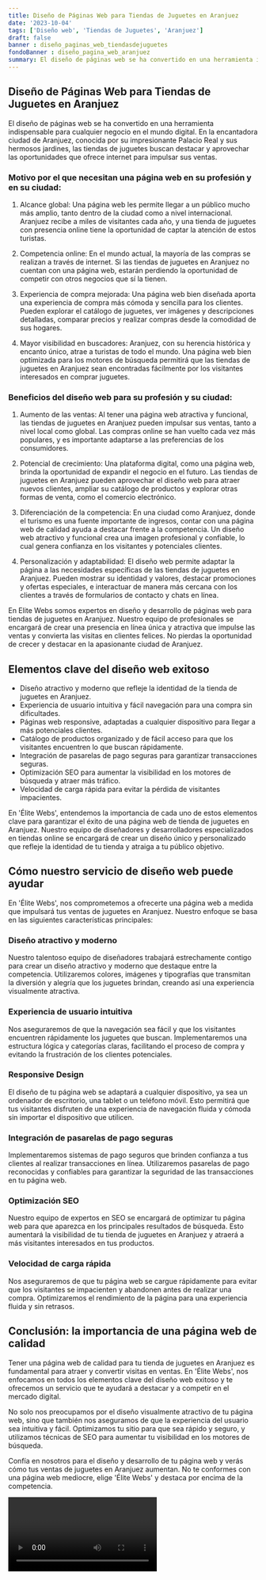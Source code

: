 ```yaml
---
title: Diseño de Páginas Web para Tiendas de Juguetes en Aranjuez
date: '2023-10-04'
tags: ['Diseño web', 'Tiendas de Juguetes', 'Aranjuez']
draft: false
banner : diseño_paginas_web_tiendasdejuguetes
fondoBanner : diseño_pagina_web_aranjuez
summary: El diseño de páginas web se ha convertido en una herramienta indispensable para cualquier negocio en el mundo digital. En la encantadora ciudad de Aranjuez, conocida por su impresionante Palacio Real y sus hermosos jardines, las tiendas de juguetes buscan destacar y aprovechar las oportunidades que ofrece internet para impulsar sus ventas.
---
```


## Diseño de Páginas Web para Tiendas de Juguetes en Aranjuez

El diseño de páginas web se ha convertido en una herramienta indispensable para cualquier negocio en el mundo digital. En la encantadora ciudad de Aranjuez, conocida por su impresionante Palacio Real y sus hermosos jardines, las tiendas de juguetes buscan destacar y aprovechar las oportunidades que ofrece internet para impulsar sus ventas.

### Motivo por el que necesitan una página web en su profesión y en su ciudad:

1. Alcance global: Una página web les permite llegar a un público mucho más amplio, tanto dentro de la ciudad como a nivel internacional. Aranjuez recibe a miles de visitantes cada año, y una tienda de juguetes con presencia online tiene la oportunidad de captar la atención de estos turistas.

2. Competencia online: En el mundo actual, la mayoría de las compras se realizan a través de internet. Si las tiendas de juguetes en Aranjuez no cuentan con una página web, estarán perdiendo la oportunidad de competir con otros negocios que sí la tienen.

3. Experiencia de compra mejorada: Una página web bien diseñada aporta una experiencia de compra más cómoda y sencilla para los clientes. Pueden explorar el catálogo de juguetes, ver imágenes y descripciones detalladas, comparar precios y realizar compras desde la comodidad de sus hogares.

4. Mayor visibilidad en buscadores: Aranjuez, con su herencia histórica y encanto único, atrae a turistas de todo el mundo. Una página web bien optimizada para los motores de búsqueda permitirá que las tiendas de juguetes en Aranjuez sean encontradas fácilmente por los visitantes interesados en comprar juguetes.

### Beneficios del diseño web para su profesión y su ciudad:

1. Aumento de las ventas: Al tener una página web atractiva y funcional, las tiendas de juguetes en Aranjuez pueden impulsar sus ventas, tanto a nivel local como global. Las compras online se han vuelto cada vez más populares, y es importante adaptarse a las preferencias de los consumidores.

2. Potencial de crecimiento: Una plataforma digital, como una página web, brinda la oportunidad de expandir el negocio en el futuro. Las tiendas de juguetes en Aranjuez pueden aprovechar el diseño web para atraer nuevos clientes, ampliar su catálogo de productos y explorar otras formas de venta, como el comercio electrónico.

3. Diferenciación de la competencia: En una ciudad como Aranjuez, donde el turismo es una fuente importante de ingresos, contar con una página web de calidad ayuda a destacar frente a la competencia. Un diseño web atractivo y funcional crea una imagen profesional y confiable, lo cual genera confianza en los visitantes y potenciales clientes.

4. Personalización y adaptabilidad: El diseño web permite adaptar la página a las necesidades específicas de las tiendas de juguetes en Aranjuez. Pueden mostrar su identidad y valores, destacar promociones y ofertas especiales, e interactuar de manera más cercana con los clientes a través de formularios de contacto y chats en línea.

En Elite Webs somos expertos en diseño y desarrollo de páginas web para tiendas de juguetes en Aranjuez. Nuestro equipo de profesionales se encargará de crear una presencia en línea única y atractiva que impulse las ventas y convierta las visitas en clientes felices. No pierdas la oportunidad de crecer y destacar en la apasionante ciudad de Aranjuez.

<GifSeo />

<Cta />

## Elementos clave del diseño web exitoso

- Diseño atractivo y moderno que refleje la identidad de la tienda de juguetes en Aranjuez.
- Experiencia de usuario intuitiva y fácil navegación para una compra sin dificultades.
- Páginas web responsive, adaptadas a cualquier dispositivo para llegar a más potenciales clientes.
- Catálogo de productos organizado y de fácil acceso para que los visitantes encuentren lo que buscan rápidamente.
- Integración de pasarelas de pago seguras para garantizar transacciones seguras.
- Optimización SEO para aumentar la visibilidad en los motores de búsqueda y atraer más tráfico.
- Velocidad de carga rápida para evitar la pérdida de visitantes impacientes.

En 'Élite Webs', entendemos la importancia de cada uno de estos elementos clave para garantizar el éxito de una página web de tienda de juguetes en Aranjuez. Nuestro equipo de diseñadores y desarrolladores especializados en tiendas online se encargará de crear un diseño único y personalizado que refleje la identidad de tu tienda y atraiga a tu público objetivo.

## Cómo nuestro servicio de diseño web puede ayudar

En 'Élite Webs', nos comprometemos a ofrecerte una página web a medida que impulsará tus ventas de juguetes en Aranjuez. Nuestro enfoque se basa en las siguientes características principales:

### Diseño atractivo y moderno
Nuestro talentoso equipo de diseñadores trabajará estrechamente contigo para crear un diseño atractivo y moderno que destaque entre la competencia. Utilizaremos colores, imágenes y tipografías que transmitan la diversión y alegría que los juguetes brindan, creando así una experiencia visualmente atractiva.

### Experiencia de usuario intuitiva
Nos aseguraremos de que la navegación sea fácil y que los visitantes encuentren rápidamente los juguetes que buscan. Implementaremos una estructura lógica y categorías claras, facilitando el proceso de compra y evitando la frustración de los clientes potenciales.

### Responsive Design
El diseño de tu página web se adaptará a cualquier dispositivo, ya sea un ordenador de escritorio, una tablet o un teléfono móvil. Esto permitirá que tus visitantes disfruten de una experiencia de navegación fluida y cómoda sin importar el dispositivo que utilicen.

### Integración de pasarelas de pago seguras
Implementaremos sistemas de pago seguros que brinden confianza a tus clientes al realizar transacciones en línea. Utilizaremos pasarelas de pago reconocidas y confiables para garantizar la seguridad de las transacciones en tu página web.

### Optimización SEO
Nuestro equipo de expertos en SEO se encargará de optimizar tu página web para que aparezca en los principales resultados de búsqueda. Esto aumentará la visibilidad de tu tienda de juguetes en Aranjuez y atraerá a más visitantes interesados en tus productos.

### Velocidad de carga rápida
Nos aseguraremos de que tu página web se cargue rápidamente para evitar que los visitantes se impacienten y abandonen antes de realizar una compra. Optimizaremos el rendimiento de la página para una experiencia fluida y sin retrasos.

## Conclusión: la importancia de una página web de calidad

Tener una página web de calidad para tu tienda de juguetes en Aranjuez es fundamental para atraer y convertir visitas en ventas. En 'Élite Webs', nos enfocamos en todos los elementos clave del diseño web exitoso y te ofrecemos un servicio que te ayudará a destacar y a competir en el mercado digital.

No solo nos preocupamos por el diseño visualmente atractivo de tu página web, sino que también nos aseguramos de que la experiencia del usuario sea intuitiva y fácil. Optimizamos tu sitio para que sea rápido y seguro, y utilizamos técnicas de SEO para aumentar tu visibilidad en los motores de búsqueda.

Confía en nosotros para el diseño y desarrollo de tu página web y verás cómo tus ventas de juguetes en Aranjuez aumentan. No te conformes con una página web mediocre, elige 'Élite Webs' y destaca por encima de la competencia.

<Video />

<CtaBot job='Tiendas de Juguetes' city='Aranjuez'/>

<Gmaps query='Aranjuez+españa+maps' />